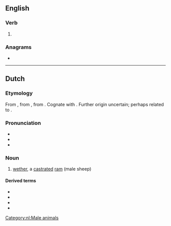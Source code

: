 ==English==

===Verb===
{{en-verb}}

# {{alternative form of|en|hamble}}

===Anagrams===
* {{anagrams|en|a=aehlm|almeh|hemal}}

----

==Dutch==

===Etymology===
From {{inh|nl|dum|hamel}}, from {{inh|nl|odt|*hamal}}, from {{inh|nl|gem-pro|*hamalaz|t=mutilated, castrated}}. Cognate with {{cog|de|Hammel}}. Further origin uncertain; perhaps related to {{m|nl|ham||bacon}}.

===Pronunciation===
* {{IPA|nl|/ˈɦaː.məl/}}
* {{audio|nl|nl-hamel.ogg|hamel}}
* {{hyphenation|nl|ha|mel}}

===Noun===
{{nl-noun|m|-s|hameltje}}

# [[wether]], a [[castrate]]d [[ram]] (male sheep)

====Derived terms====
* {{l|nl|belhamel}}
* {{l|nl|hamelbout}}
* {{l|nl|hamelsoep}}
* {{l|nl|hamelvlees}}

[[Category:nl:Male animals]]
